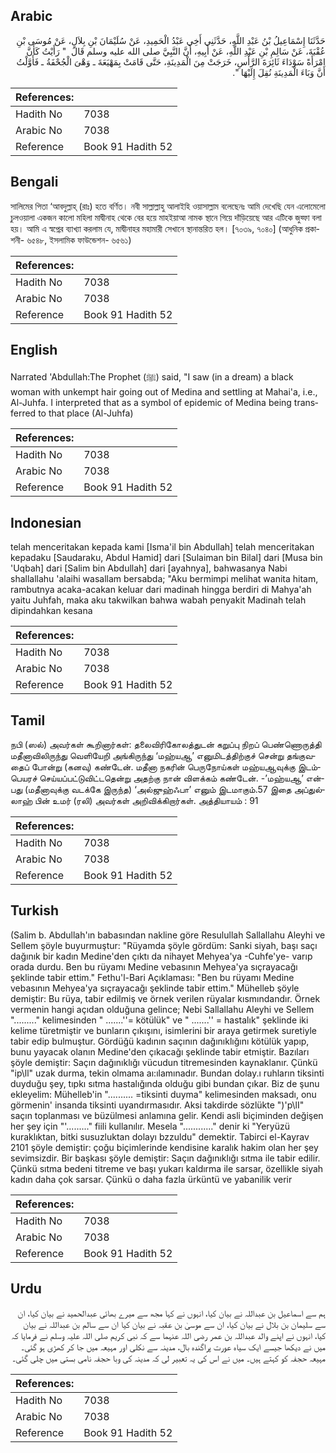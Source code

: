 ## Arabic


<div dir="rtl" lang="ar" style={{fontSize:'larger',backgroundColor:'#f8f9fa',padding:20}}>
حَدَّثَنَا إِسْمَاعِيلُ بْنُ عَبْدِ اللَّهِ، حَدَّثَنِي أَخِي عَبْدُ الْحَمِيدِ، عَنْ سُلَيْمَانَ بْنِ بِلاَلٍ، عَنْ مُوسَى بْنِ عُقْبَةَ، عَنْ سَالِمِ بْنِ عَبْدِ اللَّهِ، عَنْ أَبِيهِ، أَنَّ النَّبِيَّ صلى الله عليه وسلم قَالَ ‏ "‏ رَأَيْتُ كَأَنَّ امْرَأَةً سَوْدَاءَ ثَائِرَةَ الرَّأْسِ، خَرَجَتْ مِنَ الْمَدِينَةِ، حَتَّى قَامَتْ بِمَهْيَعَةَ ـ وَهْىَ الْجُحْفَةُ ـ فَأَوَّلْتُ أَنَّ وَبَاءَ الْمَدِينَةِ نُقِلَ إِلَيْهَا ‏"‏‏.‏
</div>
<div style={{backgroundColor:'#f8f9fa',padding:20, marginBottom: 10}}><table> <thead> <tr> <th>References:</th> <th></th> </tr> </thead> <tbody><tr><td>Hadith No</td><td>7038</td></tr><tr><td>Arabic No</td><td>7038</td></tr><tr><td>Reference</td><td>Book 91 Hadith 52</td></tr></tbody></table></div>

## Bengali


<div dir="ltr" lang="bn" style={{fontSize:'larger',backgroundColor:'#f8f9fa',padding:20}}>
সালিমের পিতা ‘আবদুল্লাহ্ (রাঃ) হতে বর্ণিত। নবী সাল্লাল্লাহু আলাইহি ওয়াসাল্লাম বলেছেনঃ আমি দেখেছি যেন এলোমেলো চুলওয়ালা একজন কালো মহিলা মাদ্বীনাহ থেকে বের হয়ে মাহইয়াআ নামক স্থানে গিয়ে দাঁড়িয়েছে আর এটিকে জুহ্ফা বলা হয়। আমি এ স্বপ্নের ব্যাখ্যা করলাম যে, মাদ্বীনাহর মহামারী সেখানে স্থানান্তরিত হল। [৭০৩৯, ৭০৪০] (আধুনিক প্রকাশনী- ৬৫৪৮, ইসলামিক ফাউন্ডেশন- ৬৫৬১)
</div>
<div style={{backgroundColor:'#f8f9fa',padding:20, marginBottom: 10}}><table> <thead> <tr> <th>References:</th> <th></th> </tr> </thead> <tbody><tr><td>Hadith No</td><td>7038</td></tr><tr><td>Arabic No</td><td>7038</td></tr><tr><td>Reference</td><td>Book 91 Hadith 52</td></tr></tbody></table></div>

## English


<div dir="ltr" lang="en" style={{fontSize:'larger',backgroundColor:'#f8f9fa',padding:20}}>
Narrated 'Abdullah:The Prophet (ﷺ) said, "I saw (in a dream) a black woman with unkempt hair going out of Medina and settling at Mahai'a, i.e., Al-Juhfa. I interpreted that as a symbol of epidemic of Medina being transferred to that place (Al-Juhfa)
</div>
<div style={{backgroundColor:'#f8f9fa',padding:20, marginBottom: 10}}><table> <thead> <tr> <th>References:</th> <th></th> </tr> </thead> <tbody><tr><td>Hadith No</td><td>7038</td></tr><tr><td>Arabic No</td><td>7038</td></tr><tr><td>Reference</td><td>Book 91 Hadith 52</td></tr></tbody></table></div>

## Indonesian


<div dir="ltr" lang="id" style={{fontSize:'larger',backgroundColor:'#f8f9fa',padding:20}}>
telah menceritakan kepada kami [Isma'il bin Abdullah] telah menceritakan kepadaku [Saudaraku, Abdul Hamid] dari [Sulaiman bin Bilal] dari [Musa bin 'Uqbah] dari [Salim bin Abdullah] dari [ayahnya], bahwasanya Nabi shallallahu 'alaihi wasallam bersabda; "Aku bermimpi melihat wanita hitam, rambutnya acaka-acakan keluar dari madinah hingga berdiri di Mahya'ah yaitu Juhfah, maka aku takwilkan bahwa wabah penyakit Madinah telah dipindahkan kesana
</div>
<div style={{backgroundColor:'#f8f9fa',padding:20, marginBottom: 10}}><table> <thead> <tr> <th>References:</th> <th></th> </tr> </thead> <tbody><tr><td>Hadith No</td><td>7038</td></tr><tr><td>Arabic No</td><td>7038</td></tr><tr><td>Reference</td><td>Book 91 Hadith 52</td></tr></tbody></table></div>

## Tamil


<div dir="ltr" lang="ta" style={{fontSize:'larger',backgroundColor:'#f8f9fa',padding:20}}>
நபி (ஸல்) அவர்கள் கூறினார்கள்: தலைவிரிகோலத்துடன் கறுப்பு நிறப் பெண்ணொருத்தி மதீனாவிலிருந்து வெளியேறி அங்கிருந்து ‘மஹ்யஆ’ எனுமிடத்திற்குச் சென்று தங்குவதைப் போன்று (கனவு) கண்டேன். மதீனா நகரின் பெருநோய்கள் மஹ்யஆவுக்கு இடம்பெயரச் செய்யப்பட்டுவிட்டதென்று அதற்கு நான் விளக்கம் கண்டேன். -’மஹ்யஆ’ என்பது (மதீனாவுக்கு வடக்கே இருந்த) ‘அல்ஜுஹ்ஃபா’ எனும் இடமாகும்.57 இதை அப்துல்லாஹ் பின் உமர் (ரலி) அவர்கள் அறிவிக்கிறார்கள். அத்தியாயம் : 91
</div>
<div style={{backgroundColor:'#f8f9fa',padding:20, marginBottom: 10}}><table> <thead> <tr> <th>References:</th> <th></th> </tr> </thead> <tbody><tr><td>Hadith No</td><td>7038</td></tr><tr><td>Arabic No</td><td>7038</td></tr><tr><td>Reference</td><td>Book 91 Hadith 52</td></tr></tbody></table></div>

## Turkish


<div dir="ltr" lang="tr" style={{fontSize:'larger',backgroundColor:'#f8f9fa',padding:20}}>
(Salim b. Abdullah'ın babasından nakline göre Resulullah Sallallahu Aleyhi ve Sellem şöyle buyurmuştur: "Rüyamda şöyle gördüm: Sanki siyah, başı saçı dağınık bir kadın Medine'den çıktı da nihayet Mehyea'ya -Cuhfe'ye- varıp orada durdu. Ben bu rüyamı Medine vebasının Mehyea'ya sıçrayacağı şeklinde tabir ettim." Fethu'l-Bari Açıklaması: "Ben bu rüyamı Medine vebasının Mehyea'ya sıçrayacağı şeklinde tabir ettim." Mühelleb şöyle demiştir: Bu rüya, tabir edilmiş ve örnek verilen rüyalar kısmındandır. Örnek vermenin hangi açıdan olduğuna gelince; Nebi Sallallahu Aleyhi ve Sellem "........." kelimesinden " .......''= kötülük" ve " .......'' = hastalık" şeklinde iki kelime türetmiştir ve bunların çıkışını, isimlerini bir araya getirmek suretiyle tabir edip bulmuştur. Gördüğü kadının saçının dağınıklığını kötülük yapıp, bunu yayacak olanın Medine'den çıkacağı şeklinde tabir etmiştir. Bazıları şöyle demiştir: Saçın dağınıklığı vücudun titremesinden kaynaklanır. Çünkü "ip\ll" uzak durma, tekin olmama aı:ılamınadır. Bundan dolay.ı ruhların tiksinti duyduğu şey, tıpkı sıtma hastalığında olduğu gibi bundan çıkar. Biz de şunu ekleyelim: Mühelleb'in ".......... =tiksinti duyma" kelimesinden maksadı, onu görmenin' insanda tiksinti uyandırmasıdır. Aksi takdirde sözlükte ")'p\lI" saçın toplanması ve büzülmesi anlamına gelir. Kendi asli biçiminden değişen her şey için "'........." fiili kullanılır. Mesela "............" denir ki "Yeryüzü kuraklıktan, bitki susuzluktan dolayı bzzuldu" demektir. Tabirci el-Kayrav 2101 şöyle demiştir: çoğu biçimlerinde kendisine karalık hakim olan her şey sevimsizdir. Bir başkası şöyle demiştir: Saçın dağınıklığı sıtma ile tabir edilir. Çünkü sıtma bedeni titreme ve başı yukarı kaldırma ile sarsar, özellikle siyah kadın daha çok sarsar. Çünkü o daha fazla ürküntü ve yabanilik verir
</div>
<div style={{backgroundColor:'#f8f9fa',padding:20, marginBottom: 10}}><table> <thead> <tr> <th>References:</th> <th></th> </tr> </thead> <tbody><tr><td>Hadith No</td><td>7038</td></tr><tr><td>Arabic No</td><td>7038</td></tr><tr><td>Reference</td><td>Book 91 Hadith 52</td></tr></tbody></table></div>

## Urdu


<div dir="rtl" lang="ur" style={{fontSize:'larger',backgroundColor:'#f8f9fa',padding:20}}>
ہم سے اسماعیل بن عبداللہ نے بیان کیا، انہوں نے کہا مجھ سے میرے بھائی عبدالحمید نے بیان کیا، ان سے سلیمان بن بلال نے بیان کیا، ان سے موسیٰ بن عقبہ نے بیان کیا ان سے سالم بن عبداللہ نے بیان کیا، انہوں نے اپنے والد عبداللہ بن عمر رضی اللہ عنہما سے کہ نبی کریم صلی اللہ علیہ وسلم نے فرمایا کہ میں نے دیکھا جیسے ایک سیاہ عورت پراگندہ بال، مدینہ سے نکلی اور مہیعہ میں جا کر کھڑی ہو گئی۔ مہیعہ حجفہ کو کہتے ہیں۔ میں نے اس کی یہ تعبیر لی کہ مدینہ کی وبا حجفہ نامی بستی میں چلی گئی۔
</div>
<div style={{backgroundColor:'#f8f9fa',padding:20, marginBottom: 10}}><table> <thead> <tr> <th>References:</th> <th></th> </tr> </thead> <tbody><tr><td>Hadith No</td><td>7038</td></tr><tr><td>Arabic No</td><td>7038</td></tr><tr><td>Reference</td><td>Book 91 Hadith 52</td></tr></tbody></table></div>